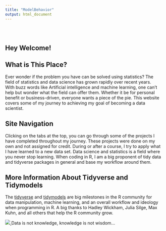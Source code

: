 ```yaml
---
title: "ModelBehavior"
output: html_document
---
```


<style type="text/css">
.title {
  display: none;
}

#getting-started img {
  margin-right: 10px;
}

</style>

<div class="row" style="padding-top: 30px;">
<div class="col-sm-6">


# **Hey Welcome!**

## What is This Place?

Ever wonder if the problem you have can be solved using statistics? The field of statistics and data science has grown rapidly over recent years. With buzz words like Artificial intelligence and machine learning, one can't help but wonder what the field can offer them. Whether it be for personal benefit or business-driven, everyone wants a piece of the pie. This website covers some of my journey to achieving my goal of becoming a data scientist. 

## Site Navigation

Clicking on the tabs at the top, you can go through some of the projects I have completed throughout my journey. These projects were done on my own and not assigned for credit. During or after a course, I try to apply what I have learned to a new data set. Data science and statistics is a field where you never stop learning. When coding in R, I am a big proponent of tidy data and tidyverse packages in general and base my workflow around them.

## More Information About Tidyverse and Tidymodels
The [tidyverse](https://www.tidyverse.org) and [tidymodels](https://www.tidymodels.org) are big milestones in the R community for data manipulation, machine learning, and an overall workflow and ideology when programming in R. A big thanks to Hadley Wickham, Julia Silge, Max Kuhn, and all others that help the R community grow. 

</div>
<div class="col-sm-6">


<a href = "https://crumplab.github.io">
![](images/8616612485282640742.png)
</a>
Data is not knowledge, knowledge is not wisdom...
</div>